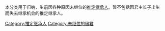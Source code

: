 本分类用于归纳，生前因各种原因未继位的[[推定继承人|推定继承人]]。暂不包括因君主长子出生而失去继承机会的推定继承人。

[[Category:推定继承人|Category:推定继承人]]
[[Category:未继位的储君|Category:未继位的储君]]